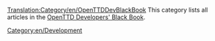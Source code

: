 [[Translation:Category/en/OpenTTDDevBlackBook]]
This category lists all articles in the [[en/Development/Main Page|OpenTTD Developers' Black Book]].

[[Category:en/Development]]